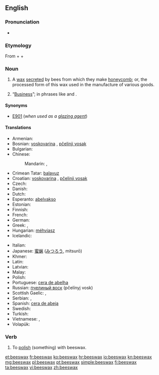 ==English==
{{wikipedia}}

===Pronunciation===
* {{audio|en-us-beeswax.ogg|Audio (US)}}

===Etymology===
From {{term|bees}} + {{term|'s}} + {{term|wax}}

===Noun===
{{en-noun|sg=[[bee]]s[[wax]]|-|es}}

# A [[wax]] [[secrete]]d by bees from which they make [[honeycomb]]; or, the processed form of this wax used in the manufacture of various goods.
# {{colloquial}} “[[business|Business]]”; in phrases like {{term|mind your own beeswax}} and {{term|none of your beeswax}}.

====Synonyms====
* [[E901]] (''when used as a [[glazing agent]]'')

====Translations====
{{trans-top|wax secreted by bees}}
* Armenian: {{t-|hy|մեղրամոմ|tr=meġramom}}
* Bosnian: [[voskovarina]] {{f}}, [[pčelinji vosak]] {{m}}
* Bulgarian: {{t|bg|пчелен восък}}
* Chinese:
*: Mandarin: {{t-|cmn|蜜蠟|sc=Hani}}, {{t-|cmn|蜜蜡|tr=mìlà|sc=Hani}}
* Crimean Tatar: [[balavuz]]
* Croatian: [[voskovarina]] {{f}}, [[pčelinji vosak]] {{m}}
* Czech: {{t-|cs|včelí vosk|m}}
* Danish: {{t|da|bivoks}}
* Dutch: {{t+|nl|bijenwas|m}}
* Esperanto: [[abelvakso]]
* Estonian: {{t|et|mesilasvaha}}
* Finnish: {{t-|fi|mehiläisvaha}}
* French: {{t+|fr|cire d'abeille|f}}
* German: {{t+|de|Bienenwachs|n}}
* Greek: {{t|el|μελισσόκηρος|m|tr=melissókiros}}, {{t|el|μελισσοκέρι|n|tr=melissokéri}}
* Hungarian: [[méhviasz]]
* Icelandic: {{t|is|bývax|n}}
{{trans-mid}}
* Italian: {{t-|it|cera d'api}}
* Japanese: [[蜜蝋]] ([[みつろう]], mitsurō)
* Khmer: {{t|km|ក្រមួនឃ្មុំ|tr=kror moun khmom|sc=Khmr}}
* Latin: {{t-|la|cera|f}}
* Latvian: {{t|lv|vasks|m}}
* Malay: {{t|ms|lilin lebah}}
* Polish: {{t-|pl|wosk|m}} {{t|pl|pszczeli}}
* Portuguese: [[cera de abelha]] {{f}}
* Russian: [[пчелиный воск]] (pčelínyj vosk) {{m}}
* Scottish Gaelic: {{t-|gd|cèir|f|xs=Scottish Gaelic}},  {{t-|gd|cèir-sheillean|f|xs=Scottish Gaelic}}
* Serbian: {{t+|sr|восковаринa|f|tr=voskovarina}}, {{t+|sr|пчелињи восак|trm|tr=pčelinji vosak}}
* Spanish: [[cera de abeja]] {{f}}
* Swedish: {{t+|sv|bivax|n}}
* Turkish: {{t+|tr|balmumu}}
* Vietnamese: {{t|vi|sáp ong}}, {{t|vi|lạp}}
* Volapük: {{t|vo|bienaväk}}
{{trans-bottom}}

===Verb===
{{en-verb|beeswax|es}}

# To [[polish]] (something) with beeswax.

[[et:beeswax]]
[[fr:beeswax]]
[[ko:beeswax]]
[[hr:beeswax]]
[[io:beeswax]]
[[kn:beeswax]]
[[mg:beeswax]]
[[pl:beeswax]]
[[pt:beeswax]]
[[simple:beeswax]]
[[fi:beeswax]]
[[ta:beeswax]]
[[vi:beeswax]]
[[zh:beeswax]]